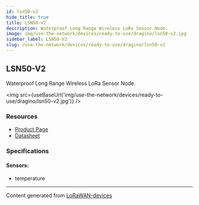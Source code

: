 ```yaml
---
id: lsn50-v2
hide_title: true
title: LSN50-V2
description: Waterproof Long Range Wireless LoRa Sensor Node.
image: img/use-the-network/devices/ready-to-use/dragino/lsn50-v2.jpg
sidebar_label: LSN50-V2
slug: /use-the-network/devices/ready-to-use/dragino/lsn50-v2
---
```



## LSN50-V2

Waterproof Long Range Wireless LoRa Sensor Node.

<img src={useBaseUrl('img/use-the-network/devices/ready-to-use/dragino/lsn50-v2.jpg')} />

### Resources

- [Product Page](http://www.dragino.com/products/lora-lorawan-end-node/item/155-lsn50-v2.html)
- [Datasheet](http://www.dragino.com/downloads/index.php?dir=LSN50-LoRaST/)

### Specifications

#### Sensors:

- temperature

---

Content generated from [LoRaWAN-devices](https://github.com/TheThingsNetwork/lorawan-devices)
